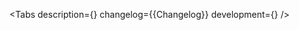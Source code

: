 

<Meta of={Stories} />

<ComponentHeader
    name='Accordion'
    children='Используется для отображения скрытого контента по клику'
/>

<Tabs
    description={<Description />}
    changelog={<Markdown>{Changelog}</Markdown>}
    development={<Development />}
/>
